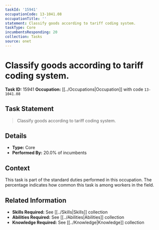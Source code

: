 ```yaml
---
taskId: '15941'
occupationCode: 13-1041.08
occupationTitle: ''
statement: Classify goods according to tariff coding system.
taskType: Core
incumbentsResponding: 20
collection: Tasks
source: onet
---
```

# Classify goods according to tariff coding system.

**Task ID:** 15941
**Occupation:** [[../Occupations|Occupation]] with code `13-1041.08`

## Task Statement

> Classify goods according to tariff coding system.

## Details

- **Type:** Core
- **Performed By:** 20.0% of incumbents

## Context

This task is part of the standard duties performed in this occupation. The percentage indicates how common this task is among workers in the field.

## Related Information

- **Skills Required:** See [[../Skills|Skills]] collection
- **Abilities Required:** See [[../Abilities|Abilities]] collection
- **Knowledge Required:** See [[../Knowledge|Knowledge]] collection
